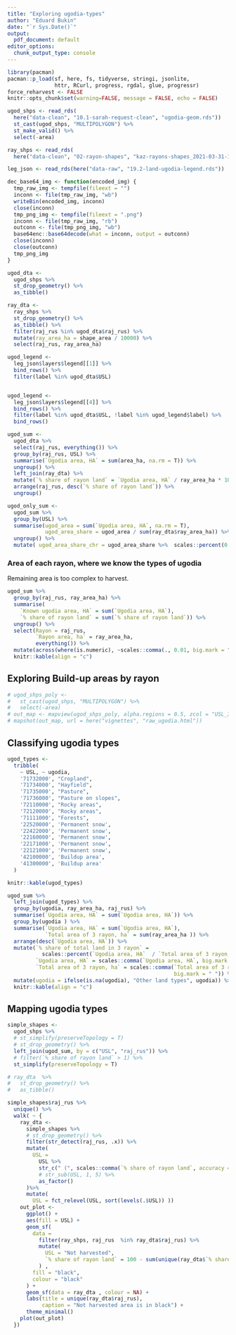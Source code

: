 ```yaml
---
title: "Exploring ugodia-types"
author: "Eduard Bukin"
date: "`r Sys.Date()`"
output:
  pdf_document: default
editor_options:
  chunk_output_type: console
---
```



```r
library(pacman)
pacman::p_load(sf, here, fs, tidyverse, stringi, jsonlite, 
               httr, RCurl, progress, rgdal, glue, progressr)
force_reharvest <- FALSE
knitr::opts_chunk$set(warning=FALSE, message = FALSE, echo = FALSE)
```


```r
ugod_shps <- read_rds(
  here("data-clean", "10.1-sarah-request-clean", "ugodia-geom.rds"))
  st_cast(ugod_shps, "MULTIPOLYGON") %>% 
  st_make_valid() %>% 
  select(-area)

ray_shps <- read_rds(
  here("data-clean", "02-rayon-shapes", "kaz-rayons-shapes_2021-03-31-13-24-01.rds"))

leg_json <- read_rds(here("data-raw", "19.2-land-ugodia-legend.rds"))

dec_base64_img <- function(encoded_img) {
  tmp_raw_img <- tempfile(fileext = "")
  inconn <- file(tmp_raw_img, "wb")
  writeBin(encoded_img, inconn)
  close(inconn)
  tmp_png_img <- tempfile(fileext = ".png")
  inconn <- file(tmp_raw_img, "rb")
  outconn <- file(tmp_png_img, "wb")
  base64enc::base64decode(what = inconn, output = outconn)
  close(inconn)
  close(outconn)
  tmp_png_img
}


```


```r
ugod_dta <- 
  ugod_shps %>% 
  st_drop_geometry() %>% 
  as_tibble()

ray_dta <- 
  ray_shps %>% 
  st_drop_geometry() %>% 
  as_tibble() %>% 
  filter(raj_rus %in% ugod_dta$raj_rus) %>% 
  mutate(ray_area_ha = shape_area / 10000) %>% 
  select(raj_rus, ray_area_ha)

ugod_legend <-
  leg_json$layers$legend[[1]] %>%
  bind_rows() %>%
  filter(label %in% ugod_dta$USL) 


ugod_legend <-
  leg_json$layers$legend[[4]] %>%
  bind_rows() %>%
  filter(label %in% ugod_dta$USL, !label %in% ugod_legend$label) %>% 
  bind_rows()

ugod_sum <- 
  ugod_dta %>% 
  select(raj_rus, everything()) %>% 
  group_by(raj_rus, USL) %>% 
  summarise(`Ugodia area, HA` = sum(area_ha, na.rm = T)) %>%
  ungroup() %>%
  left_join(ray_dta) %>% 
  mutate(`% share of rayon land` = `Ugodia area, HA` / ray_area_ha * 100) %>% 
  arrange(raj_rus, desc(`% share of rayon land`)) %>% 
  ungroup() 

ugod_only_sum <-
  ugod_sum %>% 
  group_by(USL) %>% 
  summarise(ugod_area = sum(`Ugodia area, HA`, na.rm = T),
            ugod_area_share = ugod_area / sum(ray_dta$ray_area_ha)) %>% 
  ungroup() %>%
  mutate( ugod_area_share_chr = ugod_area_share %>%  scales::percent(0.1)) 
```



### Area of each rayon, where we know the types of ugodia

Remaining area is too complex to harvest.

```r
ugod_sum %>% 
  group_by(raj_rus, ray_area_ha) %>%
  summarise(
    `Known ugodia area, HA` = sum(`Ugodia area, HA`),
    `% share of rayon land` = sum(`% share of rayon land`)) %>% 
  ungroup() %>% 
  select(Rayon = raj_rus,
         `Rayon area, ha` = ray_area_ha,
         everything()) %>% 
  mutate(across(where(is.numeric), ~scales::comma(., 0.01, big.mark = " "))) %>% 
  knitr::kable(align = "c")
```


## Exploring Build-up areas by rayon

```r
# ugod_shps_poly <- 
#   st_cast(ugod_shps, "MULTIPOLYGON") %>% 
#   select(-area)
# out_map <- mapview(ugod_shps_poly, alpha.regions = 0.5, zcol = "USL_3", burst = TRUE)
# mapshot(out_map, url = here("vignettes", "raw_ugodia.html"))

```


## Classifying ugodia types

```r
ugod_types <-
  tribble(
    ~ USL, ~ ugodia,
    '71732000', "Cropland",
    '71734000', "Hayfield",
    '71735000', "Pasture",
    '71736000', "Pasture on slopes",
    '72110000', "Rocky areas",
    '72120000', "Rocky areas",
    '71111000', "Forests",
    '22520000', 'Permanent snow',
    '22422000', 'Permanent snow',
    '22160000', 'Permanent snow',
    '22171000', 'Permanent snow',
    '22121000', 'Permanent snow',
    '42100000', 'Buildup area',
    '41300000', 'Buildup area'
  )

knitr::kable(ugod_types)

```

```r
ugod_sum %>% 
  left_join(ugod_types) %>% 
  group_by(ugodia, ray_area_ha, raj_rus) %>% 
  summarise(`Ugodia area, HA` = sum(`Ugodia area, HA`)) %>% 
  group_by(ugodia ) %>% 
  summarise(`Ugodia area, HA` = sum(`Ugodia area, HA`),
            `Total area of 3 rayon, ha` = sum(ray_area_ha )) %>% 
  arrange(desc(`Ugodia area, HA`)) %>% 
  mutate(`% share of total land in 3 rayon` = 
           scales::percent(`Ugodia area, HA`  / `Total area of 3 rayon, ha`),
         `Ugodia area, HA` = scales::comma(`Ugodia area, HA`, big.mark = " "),
         `Total area of 3 rayon, ha` = scales::comma(`Total area of 3 rayon, ha`, 
                                                     big.mark = " ")) %>% 
  mutate(ugodia = ifelse(is.na(ugodia), "Other land types", ugodia)) %>% 
  knitr::kable(align = "c")
```





## Mapping ugodia types


```r
simple_shapes <-
  ugod_shps %>%
  # st_simplify(preserveTopology = T)
  # st_drop_geometry() %>%
  left_join(ugod_sum, by = c("USL", "raj_rus")) %>%
  # filter(`% share of rayon land` > 1) %>%
  st_simplify(preserveTopology = T)

# ray_dta  %>% 
#   st_drop_geometry() %>% 
#   as_tibble()

simple_shapes$raj_rus %>%
  unique() %>%
  walk( ~ {
    ray_dta <-
      simple_shapes %>%
      # st_drop_geometry() %>%
      filter(str_detect(raj_rus, .x)) %>%
      mutate(
        USL =
          USL %>%
          str_c(" (", scales::comma(`% share of rayon land`, accuracy = 0.01), "%)") %>%
          # str_sub(USL, 1, 5) %>%
          as_factor() 
      )%>% 
      mutate(
        USL = fct_relevel(USL, sort(levels(.$USL)) ))
    out_plot <- 
      ggplot() +
      aes(fill = USL) +
      geom_sf(
        data =
          filter(ray_shps, raj_rus  %in% ray_dta$raj_rus) %>%
          mutate(
            USL = "Not harvested",
            `% share of rayon land` = 100 - sum(unique(ray_dta$`% share of rayon land`))
          ) ,
        fill = "black",
        colour = "black"
      ) +
      geom_sf(data = ray_dta , colour = NA) +
      labs(title = unique(ray_dta$raj_rus),
           caption = "Not harvested area is in black") +
      theme_minimal()
    plot(out_plot)
  })


```




 